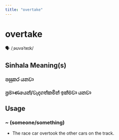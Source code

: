 ```yaml
---
title: "overtake"
---
```


# overtake

🗣️ /ˌəʊvəˈteɪk/

## Sinhala Meaning(s)

### පසුකර යනවා
### ප්‍රමාණයෙන්/වැදගත්කමින් ඉක්මවා යනවා

## Usage

### ~ (someone/something)

- The race car overtook the other cars on the track.


